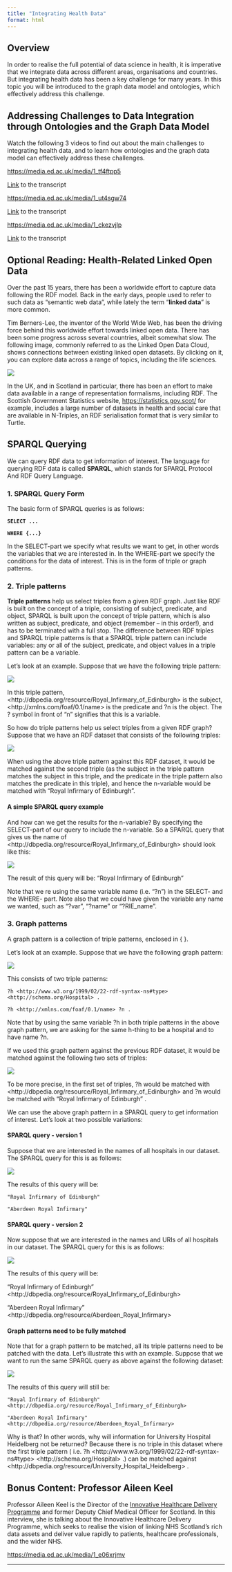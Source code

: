 ```yaml
---
title: "Integrating Health Data"
format: html
---
```


## **Overview**

In order to realise the full potential of data science in health, it is imperative that we integrate data across different areas, organisations and countries. But integrating health data has been a key challenge for many years. In this topic you will be introduced to the graph data model and ontologies, which effectively address this challenge.

## **Addressing Challenges to Data Integration through Ontologies and the Graph Data Model**

Watch the following 3 videos to find out about the main challenges to integrating health data, and to learn how ontologies and the graph data model can effectively address these challenges.

<https://media.ed.ac.uk/media/1_tf4ftpp5>

[Link](files/Challenges_to_Data_Integration.docx) to the transcript

<https://media.ed.ac.uk/media/1_ut4sgw74>

[Link](files/Graph_Databases.docx) to the transcript

<https://media.ed.ac.uk/media/1_ckezvjlp>

[Link](files/Medical_Ontologies.docx) to the transcript

## **Optional Reading: Health-Related Linked Open Data**

Over the past 15 years, there has been a worldwide effort to capture data following the RDF model. Back in the early days, people used to refer to such data as "semantic web data", while lately the term "**linked data**" is more common.

Tim Berners-Lee, the inventor of the World Wide Web, has been the driving force behind this worldwide effort towards linked open data. There has been some progress across several countries, albeit somewhat slow. The following image, commonly referred to as the Linked Open Data Cloud, shows connections between existing linked open datasets. By clicking on it, you can explore data across a range of topics, including the life sciences.

![](images/Health-Related-Linked-Open-Data.w7.2.png)

In the UK, and in Scotland in particular, there has been an effort to make data available in a range of representation formalisms, including RDF. The Scottish Government Statistics website, <https://statistics.gov.scot/> for example, includes a large number of datasets in health and social care that are available in N-Triples, an RDF serialisation format that is very similar to Turtle.

## **SPARQL Querying**

We can query RDF data to get information of interest. The language for querying RDF data is called **SPARQL**, which stands for SPARQL Protocol And RDF Query Language.

### **1. SPARQL Query Form**

The basic form of SPARQL queries is as follows:

**`SELECT ...`**

**`WHERE {...}`**

In the SELECT-part we specify what results we want to get, in other words the variables that we are interested in. In the WHERE-part we specify the conditions for the data of interest. This is in the form of triple or graph patterns.

### **2. Triple patterns**

**Triple patterns** help us select triples from a given RDF graph. Just like RDF is built on the concept of a triple, consisting of subject, predicate, and object, SPARQL is built upon the concept of triple pattern, which is also written as subject, predicate, and object (remember -- in this order!), and has to be terminated with a full stop. The difference between RDF triples and SPARQL triple patterns is that a SPARQL triple pattern can include variables: any or all of the subject, predicate, and object values in a triple pattern can be a variable.

Let's look at an example. Suppose that we have the following triple pattern:

![](images/Triple-patterns-1.w7.2.png){fig-align="center"}

In this triple pattern, \<http://dbpedia.org/resource/Royal_Infirmary_of_Edinburgh\> is the subject, \<http://xmlns.com/foaf/0.1/name\> is the predicate and ?n is the object. The ? symbol in front of "n" signifies that this is a variable.

So how do triple patterns help us select triples from a given RDF graph? Suppose that we have an RDF dataset that consists of the following triples:

![](images/Triple-patterns-2.w7.2.png)\

When using the above triple pattern against this RDF dataset, it would be matched against the second triple (as the subject in the triple pattern matches the subject in this triple, and the predicate in the triple pattern also matches the predicate in this triple), and hence the n-variable would be matched with "Royal Infirmary of Edinburgh".

#### **A simple SPARQL query example**

And how can we get the results for the n-variable? By specifying the SELECT-part of our query to include the n-variable. So a SPARQL query that gives us the name of \<http://dbpedia.org/resource/Royal_Infirmary_of_Edinburgh\> should look like this:

![](images/Triple-patterns-3.w7.2.png)

The result of this query will be: "Royal Infirmary of Edinburgh"

Note that we re using the same variable name (i.e. "?n") in the SELECT- and the WHERE- part. Note also that we could have given the variable any name we wanted, such as "?var", "?name" or "?RIE_name".

### **3. Graph patterns**

A graph pattern is a collection of triple patterns, enclosed in { }.

Let's look at an example. Suppose that we have the following graph pattern:

![](images/Graph-Pattern-1.w7.2.png)

This consists of two triple patterns:

`?h <http://www.w3.org/1999/02/22-rdf-syntax-ns#type> <http://schema.org/Hospital> .`

`?h <http://xmlns.com/foaf/0.1/name> ?n .`

Note that by using the same variable ?h in both triple patterns in the above graph pattern, we are asking for the same h-thing to be a hospital and to have name ?n.

If we used this graph pattern against the previous RDF dataset, it would be matched against the following two sets of triples:

![](images/Graph-Pattern-2.w7.2.png)

To be more precise, in the first set of triples, ?h would be matched with \<http://dbpedia.org/resource/Royal_Infirmary_of_Edinburgh\> and ?n would be matched with "Royal Infirmary of Edinburgh" .

We can use the above graph pattern in a SPARQL query to get information of interest. Let's look at two possible variations:

#### **SPARQL query - version 1**

Suppose that we are interested in the names of all hospitals in our dataset. The SPARQL query for this is as follows:

![](images/SPARQL2-1.w7.2.png)

The results of this query will be:

`"Royal Infirmary of Edinburgh"`

`"Aberdeen Royal Infirmary"`

#### **SPARQL query - version 2**

Now suppose that we are interested in the names and URIs of all hospitals in our dataset. The SPARQL query for this is as follows:

![](images/SPARQL2-2.w7.2.png)

The results of this query will be:

"Royal Infirmary of Edinburgh" \<http://dbpedia.org/resource/Royal_Infirmary_of_Edinburgh\>

"Aberdeen Royal Infirmary" \<http://dbpedia.org/resource/Aberdeen_Royal_Infirmary\>

#### **Graph patterns need to be fully matched**

Note that for a graph pattern to be matched, all its triple patterns need to be patched with the data. Let's illustrate this with an example. Suppose that we want to run the same SPARQL query as above against the following dataset:

![](images/SPARQL2-3.w7.2.png)

The results of this query will still be:

`"Royal Infirmary of Edinburgh" <http://dbpedia.org/resource/Royal_Infirmary_of_Edinburgh>`

`"Aberdeen Royal Infirmary" <http://dbpedia.org/resource/Aberdeen_Royal_Infirmary>`

Why is that? In other words, why will information for University Hospital Heidelberg not be returned? Because there is no triple in this dataset where the first triple pattern ( i.e. ?h \<http://www.w3.org/1999/02/22-rdf-syntax-ns#type\> \<http://schema.org/Hospital\> .) can be matched against \<http://dbpedia.org/resource/University_Hospital_Heidelberg\> .

## **Bonus Content: Professor Aileen Keel**

Professor Aileen Keel is the Director of the [Innovative Healthcare Delivery Programme](https://www.ed.ac.uk/usher/ihdp) and former Deputy Chief Medical Officer for Scotland. In this interview, she is talking about the Innovative Healthcare Delivery Programme, which seeks to realise the vision of linking NHS Scotland's rich data assets and deliver value rapidly to patients, healthcare professionals, and the wider NHS.

<https://media.ed.ac.uk/media/1_e06xrjmv>

------------------------------------------------------------------------
